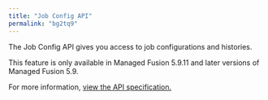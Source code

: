 ```yaml
---
title: "Job Config API"
permalink: "bg2tq9"
---
```


The Job Config API gives you access to job configurations and histories.

<Note>
This feature is only available in Managed Fusion 5.9.11 and later versions of Managed Fusion 5.9.
</Note>

For more information, [view the API specification.](?open-api=true)